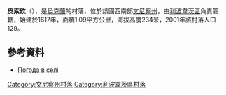 {{coord|49|6|20|N|29|1|9|E|scale:30000|display=title}}

'''皮索欽'''（{{lang-uk|Пісочин}}），是[[烏克蘭|烏克蘭]]的村落，位於該國西南部[[文尼察州|文尼察州]]，由[[利波韋茨區|利波韋茨區]]負責管轄，始建於1617年，面積1.09平方公里，海拔高度234米，2001年該村落人口129。

==參考資料==
* [http://weather.in.ua/ua/vinnickaja/20727 Погода в селі ] {{Wayback|url=http://weather.in.ua/ua/vinnickaja/20727 |date=20181019205706 }}

[[Category:文尼察州村落|Category:文尼察州村落]]
[[Category:利波韋茨區村落|Category:利波韋茨區村落]]


{{Vinnytsia-geo-stub}}